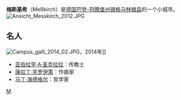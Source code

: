 {{德国城市
| 市徽图 = Image:DEU Meßkirch COA.svg
| 在德国内的位置图 = 
| 所属联邦州 = 巴登-符腾堡州
| 所属行政区 = 蒂宾根行政区
| 所属县 = 锡格马林根县
| 坐标纬度 = 48
| 坐标纬度分 = 0
| 坐标经度 = 9
| 坐标经度分 = 7
| 海拔高度 = 616
| 面积 = 76.22
| 人口 = 8490
| 统计时间 = 2006年12月31日
| 人口密度 = 111
| 邮政编码 = 88601–88605
| 电话区号 = 07570, 07575, 07578
| 汽车牌号 = SIG
| 政府地址 = Conradin-Kreutzer-Str. 1<br />88605 Meßkirch
| 政府网站 = www.messkirch.de
|}}

'''梅斯基希'''（Meßkirch）是[[德国|德国]][[巴登-符腾堡州|巴登-符腾堡州]][[锡格马林根县|锡格马林根县]]的一个小城市。
[[File:Ansicht_Messkirch_2012.JPG|thumb]]
==名人==
[[File:Campus_galli_2014_02.JPG|thumb]]，2014年]]
* [[亚伯拉罕·A·圣克拉拉|亚伯拉罕·A·圣克拉拉]]：传教士
* [[康拉丁·克罗伊策|康拉丁·克罗伊策]]：作曲家
* [[马丁·海德格尔|马丁·海德格尔]]：哲学家
 
{{Authority control}}
{{germany-geo-stub}}

[[Category:巴登-符腾堡州市镇|M]]